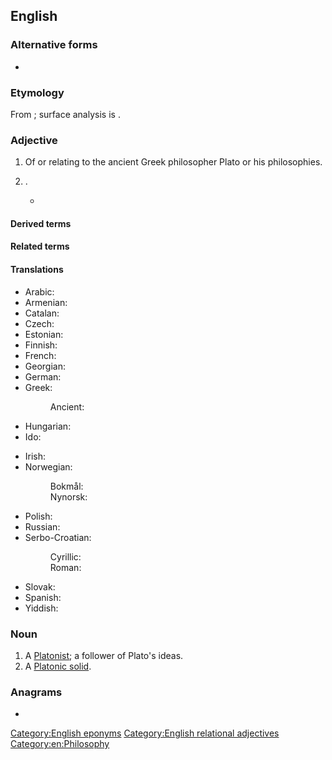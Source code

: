 {{also|platonic|platònic}}
==English==

===Alternative forms===
* {{alter|en|platonic|platonick|Platonick}}

===Etymology===
From {{der|en|la|Platōnicus}}; surface analysis is {{af|en|Plato|-n-|pos2=intervocalic|-ic|t3=relating to}}.

===Adjective===
{{en-adj}}

# Of or relating to the ancient Greek philosopher Plato or his philosophies.
# {{alternative case form of|en|platonic|nodot=1}} {{gloss|non-sexual}}.
#* {{quote-book|1=en|year=1981|author=William Irwin Thompson|authorlink=William Irwin Thompson|title=The Time Falling Bodies Take to Light: Mythology, Sexuality and the Origins of Culture|publisher=Rider/Hutchinson & Co.|location=London|page=193|passage=The homosexual dismisses heterosexual love as a distasteful bondage to normalcy and bourgeois domestication, but the '''Platonic''' lover of the soul is dismissing all sexuality as bondage to the physical world.}}

====Derived terms====
{{der4|en|Platonic solid|Platonic hydrocarbon|Platonic dialogue|Neoplatonic|Platonical|Platonic year|Platonic body|Platonically}}

====Related terms====
{{rel4|en|Plato|Platonism|Platonist|Platonistic}}

====Translations====
{{trans-top|related to Plato}}
* Arabic: {{t|ar|أَفْلَاطُونِيّ}}
* Armenian: {{t-needed|hy}}
* Catalan: {{t+|ca|platònic}}
* Czech: {{t|cs|platónský}}
* Estonian: {{t|et|platooniline}}
* Finnish: {{t|fi|platonilainen}}
* French: {{t+|fr|platonicien}}
* Georgian: {{t-needed|ka}}
* German: {{t+|de|platonisch}}
* Greek: {{t+|el|πλατωνικός}}
*: Ancient: {{t|grc|Πλατωνικός}}
* Hungarian: {{t-needed|hu}}
* Ido: {{t+|io|Platonala}}
{{trans-mid}}
* Irish: {{t|ga|Platónach}}
* Norwegian:
*: Bokmål: {{t|nb|platonsk}}
*: Nynorsk: {{t|nn|platonsk}}
* Polish: {{t+|pl|platoński}}
* Russian: {{t-needed|ru}}
* Serbo-Croatian:
*: Cyrillic: {{t|sh|пла̀то̄нскӣ}}
*: Roman: {{t+|sh|plàtōnskī}}
* Slovak: {{t|sk|platónsky}}
* Spanish: {{t+|es|platónico}}
* Yiddish: {{t|yi|פּלאַטאָניש}}
{{trans-bottom}}

===Noun===
{{en-noun}}

# A [[Platonist]]; a follower of Plato's ideas.
# A [[Platonic solid]].

===Anagrams===
* {{anagrams|en|a=acilnopt|platicon}}

[[Category:English eponyms]]
[[Category:English relational adjectives]]
[[Category:en:Philosophy]]